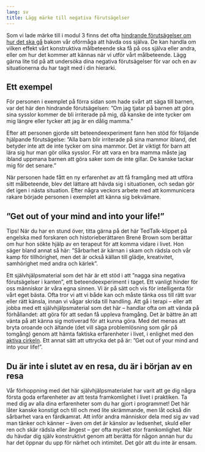 ```yaml
---
lang: sv
title: Lägg märke till negativa förutsägelser
---
```


Som vi lade märke till i modul 3 finns det ofta [hindrande
förutsägelser om hur det ska
gå](https://www.iterapi.se/sites/respekt/program/3-utmana-negativa-f-ruts-gelser-med-beteendeexperiment)
bakom vår oförmåga att hävda oss själva. De kan handla om vilken effekt
vårt konstruktiva målbeteende ska få på oss själva eller andra, eller om
hur det kommer att kännas när vi utför vårt målbeteende. Lägg gärna lite
tid på att undersöka dina negativa förutsägelser för var och en av
situationerna du har tagit med i din hierarki.

## Ett exempel

För personen i exemplet på förra sidan som hade svårt att säga till
barnen, var det här den hindrande förutsägelsen: ”Om jag tjatar på
barnen att göra sina sysslor kommer de bli irriterade på mig, då kanske
de inte tycker om mig längre eller tycker att jag är en dålig mamma.”

Efter att personen gjorde sitt beteendeexperiment fann hen stöd för
följande hjälpande förutsägelse: ”Alla barn blir irriterade på sina
mammor ibland, det betyder inte att de inte tycker om sina mammor. Det
är viktigt för barn att lära sig hur man gör olika sysslor. För att vara
en bra mamma måste jag ibland uppmana barnen att göra saker som de inte
gillar. De kanske tackar mig för det senare.”

När personen hade fått en ny erfarenhet av att få framgång med att
utföra sitt målbeteende, blev det lättare att hävda sig i situationen,
och sedan gör det igen i nästa situation. Efter några veckors arbete med
att kommunicera rakare började personen i exemplet att känna sig
bekvämare.

## ”Get out of your mind and into your life!”

[[Tips!]{.rlabel} När du har en stund över, titta gärna på det här
TedTalk-klippet på engelska med forskaren och historieberättaren Brené
Brown som berättar om hur hon sökte hjälp av en terapeut för att komma
vidare i livet. Hon säger bland annat så här: ”Sårbarhet är kärnan i
skam och rädsla och vår kamp för tillhörighet, men det är också källan
till glädje, kreativitet, samhörighet med andra och kärlek”.
]{.rtip}

Ett självhjälpsmaterial som det här är ett stöd i att ”nagga sina negativa förutsägelser i kanten”, ett
beteendeexperiment i taget. Ett vanligt hinder för oss människor är våra
egna sinnen. Vi är på sätt och vis för intelligenta för vårt eget bästa.
Ofta tror vi att vi både kan och måste tänka oss till rätt svar eller
rätt känsla, innan vi vågar skrida till handling. Att gå i terapi --
eller att jobba med ett självhjälpsmaterial som det här -- handlar ofta om att vända på
förhållandet: att göra för att sedan få uppleva framgång. Det är bättre
än att vänta på att känna sig motiverad för att kunna göra. Med det
menas att bryta oroande och ältande (det vill säga problemlösning som
går på tomgång) genom att hämta faktiska erfarenheter i livet, i
enlighet med den [aktiva
cirkeln](https://www.iterapi.se/sites/respekt/program/3-utmana-negativa-f-ruts-gelser-med-beteendeexperiment/15-argument-f-r-att-byta-undvikande-mot-aktivt-deltagande).
Ett annat sätt att uttrycka det på är: ”Get out of your mind and into
your life!”. 

## Du är inte i slutet av en resa, du är i början av en resa

Vår förhoppning med det här självhjälpsmaterialet har varit att ge dig
några första goda erfarenheter av att testa framkomlighet i livet i
praktiken. Ta med dig av alla dina erfarenheter som du har gjort i
programmet! Det här låter kanske konstigt och till och med lite
skrämmande, men låt också din sårbarhet vara en färdkamrat. Att inför
andra människor dela med sig av vad man tänker och känner -- även om det
är känslor av ledsenhet, skuld eller ren och skär rädsla eller ångest --
ger ofta mycket stor framkomlighet. När du hävdar dig själv konstruktivt
genom att berätta för någon annan hur du har det öppnar du upp för
närhet och intimitet. Det gör att du inte är ensam.

 
